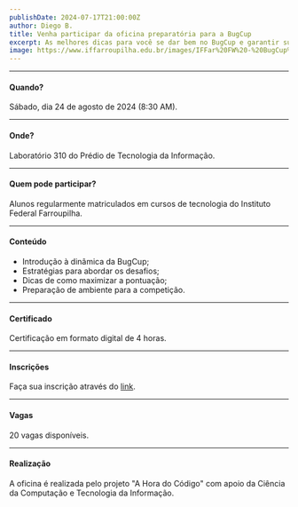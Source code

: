 ```yaml
---
publishDate: 2024-07-17T21:00:00Z
author: Diego B.
title: Venha participar da oficina preparatória para a BugCup
excerpt: As melhores dicas para você se dar bem no BugCup e garantir sua vaga na próxima etapa.
image: https://www.iffarroupilha.edu.br/images/IFFar%20FW%20-%20BugCup%20etapa%20eliminatoria/DSC_0075_galeria.JPG
---
```


---

#### Quando?

Sábado, dia 24 de agosto de 2024 (8:30 AM).

---

#### Onde?

Laboratório 310 do Prédio de Tecnologia da Informação.

---

#### Quem pode participar?

Alunos regularmente matriculados em cursos de tecnologia do Instituto Federal Farroupilha.

---

#### Conteúdo

- Introdução à dinâmica da BugCup;
- Estratégias para abordar os desafios;
- Dicas de como maximizar a pontuação;
- Preparação de ambiente para a competição.

---

#### Certificado

Certificação em formato digital de 4 horas.

---

#### Inscrições

Faça sua inscrição através do [link](https://abre.ai/oficinabugcup24).

---

#### Vagas

20 vagas disponíveis.

---

#### Realização

A oficina é realizada pelo projeto "A Hora do Código" com apoio da Ciência da Computação e Tecnologia da Informação.